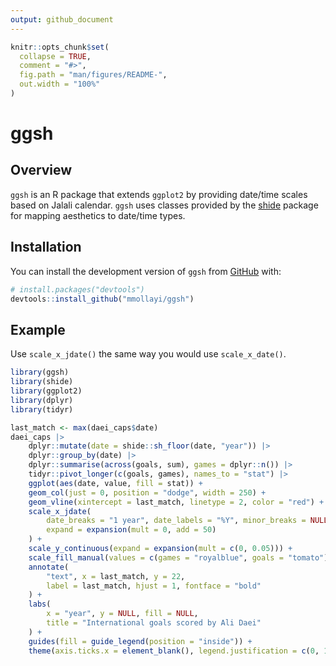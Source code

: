 ```yaml
---
output: github_document
---
```


<!-- README.md is generated from README.Rmd. Please edit that file -->

```r
knitr::opts_chunk$set(
  collapse = TRUE,
  comment = "#>",
  fig.path = "man/figures/README-",
  out.width = "100%"
)
```

# ggsh

<!-- badges: start -->
<!-- badges: end -->

## Overview

`ggsh` is an R package that extends `ggplot2` by providing date/time scales based on Jalali calendar. `ggsh` uses classes provided by the [shide](https://github.com/mmollayi/shide/) package for mapping aesthetics to date/time types.

## Installation

You can install the development version of `ggsh` from [GitHub](https://github.com/) with:

``` r
# install.packages("devtools")
devtools::install_github("mmollayi/ggsh")
```

## Example

Use `scale_x_jdate()` the same way you would use `scale_x_date()`.

```r
library(ggsh)
library(shide)
library(ggplot2)
library(dplyr)
library(tidyr)

last_match <- max(daei_caps$date)
daei_caps |>
    dplyr::mutate(date = shide::sh_floor(date, "year")) |>
    dplyr::group_by(date) |>
    dplyr::summarise(across(goals, sum), games = dplyr::n()) |>
    tidyr::pivot_longer(c(goals, games), names_to = "stat") |>
    ggplot(aes(date, value, fill = stat)) +
    geom_col(just = 0, position = "dodge", width = 250) +
    geom_vline(xintercept = last_match, linetype = 2, color = "red") +
    scale_x_jdate(
        date_breaks = "1 year", date_labels = "%Y", minor_breaks = NULL,
        expand = expansion(mult = 0, add = 50)
    ) +
    scale_y_continuous(expand = expansion(mult = c(0, 0.05))) +
    scale_fill_manual(values = c(games = "royalblue", goals = "tomato")) +
    annotate(
        "text", x = last_match, y = 22,
        label = last_match, hjust = 1, fontface = "bold"
    ) +
    labs(
        x = "year", y = NULL, fill = NULL,
        title = "International goals scored by Ali Daei"
    ) +
    guides(fill = guide_legend(position = "inside")) +
    theme(axis.ticks.x = element_blank(), legend.justification = c(0, 1))
```
